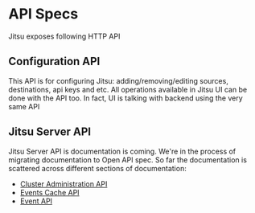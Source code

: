 # API Specs

Jitsu exposes following HTTP API

## Configuration API

This API is for configuring Jitsu: adding/removing/editing sources, destinations, api keys and etc.
All operations available in Jitsu UI can be done with the API too. In fact, UI is talking with backend
using the very same API

<LargeLink
  href="/configurator-openapi.html"
  title="Jitsu Configurator API"
/>

## Jitsu Server API

Jitsu Server API is documentation is coming. We're in the process of migrating documentation
to Open API spec. So far the documentation is scattered across different sections of documentation:

 * [Cluster Administration API](/docs/other-features/admin-endpoints)
 * [Events Cache API](/docs/other-features/events-cache)
 * [Event API](/docs/sending-data/api)

